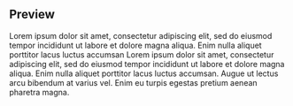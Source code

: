 
<Meta title="Molecules|Tabs" component={Tabs} />

## Preview

<Preview>
  <Story name="Basic Tabs">
    <Tabs active={number('active', 0)} onTabChange={action('onTabChange')}>
      <Tab label="Tab 1" iconType="plusBlue">
        Lorem ipsum dolor sit amet, consectetur adipiscing elit, sed do
            eiusmod tempor incididunt ut labore et dolore magna aliqua. Enim
            nulla aliquet porttitor lacus luctus accumsan
      </Tab>
      <Tab label="Tab 2" iconType="starFullBlue">
        Lorem ipsum dolor sit amet, consectetur adipiscing elit, sed do
            eiusmod tempor incididunt ut labore et dolore magna aliqua. Enim
            nulla aliquet porttitor lacus luctus accumsan. Augue ut lectus arcu
            bibendum at varius vel. Enim eu turpis egestas pretium aenean
            pharetra magna.
      </Tab>
    </Tabs>
  </Story>
</Preview>
